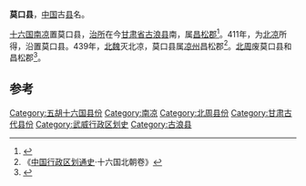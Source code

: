 '''莫口县'''，[[中国|中国]]古[[县|县]]名。

[[十六国|十六国]][[南凉|南凉]]置莫口县，[[治所|治所]]在今[[甘肃省|甘肃省]][[古浪县|古浪县]]南，属[[昌松郡|昌松郡]]<ref>{{Cite book|title=中国古今地名大辞典 二册|last=|first=|publisher=北京：商务印书馆|year=|isbn=|location=|pages=851}}</ref>。411年，为[[北凉|北凉]]所得，沿置莫口县。439年，[[北魏|北魏]]灭北凉，莫口县属[[凉州|凉州]]昌松郡<ref>《[[中国行政区划通史|中国行政区划通史]]·十六国北朝卷》</ref>。[[北周|北周]]废莫口县和昌松郡<ref>{{Cite book|title=中外地名大辞典 1-5册|last=段木干主编|first=|publisher=人文出版社|year=1981.06|isbn=|location=|pages=3406}}</ref>。

==参考==
{{reflist}}
{{甘肃行政区划小作品}}
{{DEFAULTSORT:M}}
[[Category:五胡十六国县份|Category:五胡十六国县份]]
[[Category:南凉|Category:南凉]]
[[Category:北周县份|Category:北周县份]]
[[Category:甘肃古代县份|Category:甘肃古代县份]]
[[Category:武威行政区划史|Category:武威行政区划史]]
[[Category:古浪县|Category:古浪县]]